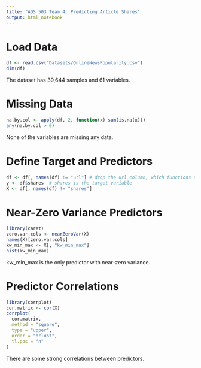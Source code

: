 ```yaml
---
title: "ADS 503 Team 4: Predicting Article Shares"
output: html_notebook
---
```


# Load Data
```r
df <- read.csv("Datasets/OnlineNewsPopularity.csv")
dim(df)
```
The dataset has 39,644 samples and 61 variables. 

# Missing Data
```r
na.by.col <- apply(df, 2, function(x) sum(is.na(x)))
any(na.by.col > 0)
```
None of the variables are missing any data. 

# Define Target and Predictors
```r
df <- df[, names(df) != "url"] # drop the url column, which functions as a sample ID
y <- df$shares  # shares is the target variable 
X <- df[, names(df) != "shares"]
```

# Near-Zero Variance Predictors
```r
library(caret)
zero.var.cols <- nearZeroVar(X)
names(X)[zero.var.cols]
kw_min_max <- X[, "kw_min_max"]
hist(kw_min_max)
```
kw_min_max is the only predictor with near-zero variance.  

# Predictor Correlations
```r
library(corrplot)
cor.matrix <- cor(X)
corrplot(
  cor.matrix, 
  method = "square", 
  type = "upper", 
  order = "hclust",
  tl.pos = "n"
)
```

There are some strong correlations between predictors. 








